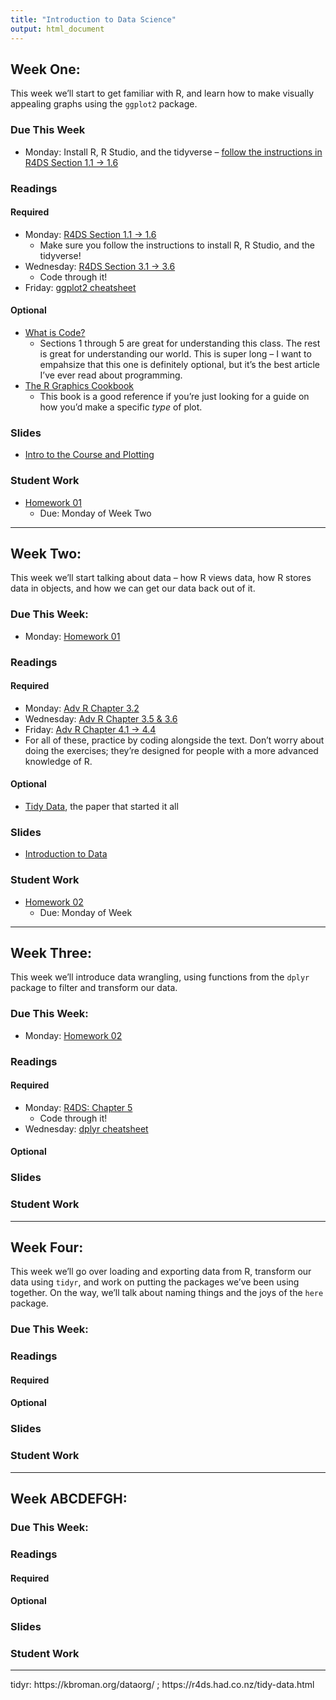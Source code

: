 ```yaml
---
title: "Introduction to Data Science"
output: html_document
---
```


## Week One:

This week we'll start to get familiar with R, and learn how to make visually 
appealing graphs using the `ggplot2` package.

### Due This Week

* Monday: Install R, R Studio, and the tidyverse -- [follow the instructions in R4DS Section 1.1 -> 1.6](https://r4ds.had.co.nz/introduction.html)

### Readings

#### Required

* Monday: [R4DS Section 1.1 -> 1.6](https://r4ds.had.co.nz/introduction.html)
    * Make sure you follow the instructions to install R, R Studio, and the 
      tidyverse!
* Wednesday: [R4DS Section 3.1 -> 3.6](https://r4ds.had.co.nz/data-visualisation.html)
    * Code through it!
* Friday: [ggplot2 cheatsheet](https://rstudio.com/wp-content/uploads/2015/03/ggplot2-cheatsheet.pdf)

#### Optional

* [What is Code?](https://www.bloomberg.com/graphics/2015-paul-ford-what-is-code/)
    * Sections 1 through 5 are great for understanding this class. The rest is 
      great for understanding our world. This is super long -- I want to 
      empahsize that this one is definitely optional, but it's the best article 
      I've ever read about programming.
* [The R Graphics Cookbook](https://r-graphics.org/)
    * This book is a good reference if you're just looking for a guide on how 
      you'd make a specific _type_ of plot.

### Slides

* [Intro to the Course and Plotting](01/01-intro-plotting.html)

### Student Work

* [Homework 01](01/01-hw.Rmd)
    * Due: Monday of Week Two

<hr>

## Week Two:

This week we'll start talking about data -- how R views data, how R stores data
in objects, and how we can get our data back out of it.

### Due This Week:

* Monday: [Homework 01](01/01-hw.Rmd)

### Readings

#### Required

* Monday: [Adv R Chapter 3.2](https://adv-r.hadley.nz/vectors-chap.html)
* Wednesday: [Adv R Chapter 3.5 & 3.6](https://adv-r.hadley.nz/vectors-chap.html)
* Friday: [Adv R Chapter 4.1 -> 4.4](https://adv-r.hadley.nz/subsetting.html)
* For all of these, practice by coding alongside the text. Don't worry about 
  doing the exercises; they're designed for people with a more advanced 
  knowledge of R.

#### Optional

* [Tidy Data](https://vita.had.co.nz/papers/tidy-data.pdf), the paper that 
  started it all
  
### Slides

* [Introduction to Data](02/02-data.html)

### Student Work

* [Homework 02](02/02-hw.Rmd)
    * Due: Monday of Week 
    
<hr>

## Week Three:

This week we'll introduce data wrangling, using functions from the `dplyr` 
package to filter and transform our data.

### Due This Week:

* Monday: [Homework 02](02/02-hw.Rmd)

### Readings

#### Required

* Monday: [R4DS: Chapter 5](https://r4ds.had.co.nz/transform.html)
    * Code through it!
* Wednesday: [dplyr cheatsheet](https://github.com/rstudio/cheatsheets/raw/master/data-transformation.pdf)

#### Optional

### Slides

### Student Work

<hr>

## Week Four:

This week we'll go over loading and exporting data from R, transform our data 
using `tidyr`, and work on putting the packages we've been using together. On 
the way, we'll talk about naming things and the joys of the `here` package.

### Due This Week:

### Readings

#### Required

#### Optional

### Slides

### Student Work

<hr>

## Week ABCDEFGH:

### Due This Week:

### Readings

#### Required

#### Optional

### Slides

### Student Work

<hr>

tidyr: https://kbroman.org/dataorg/ ; https://r4ds.had.co.nz/tidy-data.html


